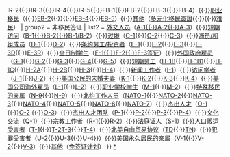 {{Navbox
| name = 美国签证
| title = [[美国签证政策|<span style="color:#FFD700;">美国签证</span>]]
| image = 
| titlestyle = background:#00008B;color:#FFD700;
| liststyle=style="text-align:center; font-size:90%; border:1px solid #cccccc;" bgcolor="#ffffff"
| state  = expandCaption
| group1 = 移民签证/[[美国永久居民|绿卡]]
| list1 = <u>家庭移民</u>（IR-1{{·}}IR-2{{·}}IR-3{{·}}IR-4{{·}}IR-5{{·}}FB-1{{·}}FB-2{{·}}FB-3{{·}}FB-4）{{·}}<u>职业移民</u>（{{Link-en|EB-1签证 (美国)|EB-1 visa|EB-1}}{{·}}[[EB-2签证 (美国)|EB-2]]{{·}}{{Link-en|EB-3签证 (美国)|EB-3 visa|EB-3}}{{·}}[[EB-4签证 (美国|EB-4]]{{·}}[[EB-5签证 (美国)|EB-5]]）{{·}}<u>其他</u>（[[多元化移民簽證]]{{·}}{{Link-en|政治庇护 (美国)|Asylum in the United States|政治庇护}}{{·}}[[难民 (美国)|难民]]）
| group2 = 非移民签证
| list2 =   <u>外交人员</u>（[[A签证 (美国)|A-1{{·}}A-2{{·}}A-3]]）{{·}}<u>短期访问</u>（[[B签证 (美国)|B-1{{·}}B-2{{·}}B-1/B-2]]）{{·}}<u>过境</u>（[[C-1签证 (美国)|C-1]]{{·}}[[C-2签证 (美国)|C-2]]{{·}}[[C-3签证 (美国)|C-3]]）{{·}}<u>海员/机组成员</u>（[[D签证 (美国)|D-1]]{{·}}[[D签证 (美国)|D-2]]）{{·}}<u>条约劳工/投资者</u>（[[E-1签证 (美国)|E-1]]{{·}}[[E-2签证 (美国)|E-2]]{{·}}[[E-3签证 (美国)|E-3]]{{·}}[[E-3签证 (美国)|E-3D]]{{·}}[[E-3签证 (美国)|E-3R]]）{{·}}<u>全日制学生</u>（[[F签证|F-1{{·}}F-2{{·}}F-3签证]]）{{·}}<u>外国政府雇员</u>（[[G-1签证 (美国)|G-1]]{{·}}[[G-2签证 (美国)|G-2]]{{·}}[[G-3签证 (美国)|G-3]]{{·}}[[G-4签证 (美国)|G-4]]{{·}}[[G-5签证 (美国)|G-5]]）{{·}}<u>短期劳工</u>（[[H-1B签证 (美国)|H-1B]]{{·}}[[H-1B1签证 (美国)|H-1B1]]{{·}}[[H-1C签证 (美国)|H-1C]]{{·}}[[H-2A签证 (美国)|H-2A]]{{·}}[[H-2B签证 (美国)|H-2B]]{{·}}[[H-3签证 (美国)|H-3]]{{·}}[[H-4签证 (美国)|H-4]]）{{·}}<u>新闻工作者</u>（[[I-1签证 (美国)|I-1]]）{{·}}<u>访问学者</u>（[[J-1签证|J-1]]{{·}}[[J-2签证 (美国)|J-2]]）{{·}}<u>美国公民的未婚夫妻</u>（[[K-1签证 (美国)|K-1]]{{·}}[[K-2签证 (美国)|K-2]]{{·}}[[K-3签证 (美国)|K-3]]{{·}}[[K-4签证 (美国)|K-4]]）{{·}}<u>美国公司海外雇员</u>（[[L-1签证 (美国)|L-1]]{{·}}[[L-2签证 (美国)|L-2]]）{{·}}<u>职业学校学生</u>（[[M-1签证 (美国)|M-1]]{{·}}[[M-2签证 (美国)|M-2]]）{{·}}<u>特殊移民的亲属</u>（[[N签证 (美国)|N-9]]{{·}}[[N签证 (美国)|N-9]]）{{·}}<u>北约工作人员</u>（[[NATO签证 (美国)|NATO-1]]{{·}}[[NATO签证 (美国)|NATO-2]]{{·}}[[NATO签证 (美国)|NATO-3]]{{·}}[[NATO签证 (美国)|NATO-4]]{{·}}[[NATO签证 (美国)|NATO-5]]{{·}}[[NATO签证 (美国)|NATO-6]]{{·}}[[NATO签证 (美国)|NATO-7]]）{{·}}<u>杰出人才</u>（[[O签证 (美国)|O-1]] {{·}}[[O-2签证 (美国)|O-2]] {{·}}[[O-3签证 (美国)|O-3]]）{{·}}<u>杰出人才团队</u>（[[P签证 (美国)|P-1]]{{·}}[[P签证 (美国)|P-2]]{{·}}[[P签证 (美国)|P-3]]{{·}}[[P签证 (美国)|P-4]]）{{·}}<u>文化交流</u>（[[Q-1签证 (美国)|Q-1]]）{{·}}<u>宗教工作者</u>（[[R-1签证 (美国)|R-1]]{{·}}[[R-2签证 (美国)|R-2]]）{{·}}<u>法庭证人</u>（[[S签证 (美国)|S-1]]）{{·}}<u>人口贩运受害者</u>（[[T签证 (美国)|T-1]]{{·}}[[T签证 (美国)|T-2]][[T签证 (美国)|T-3]]{{·}}[[T签证 (美国)|T-4]]）{{·}}<u>北美自由贸易协议</u>（[[TD签证 (美国)|TD]]{{·}}[[TN身份 (美国)|TN]]）{{·}}<u>犯罪受害者</u>（{{tsl|en|U visa|U签证|U-1{{·}}U-2{{·}}U-3{{·}}U-4}}）{{·}}<u>美国永久居民的亲属</u>（[[V签证 (美国)|V-1]]{{·}}[[V签证 (美国)|V-2]]{{·}}[[V签证 (美国)|V-3]]）{{·}}<u>其他</u>（[[免签证计划]]）
}}<noinclude>
[[分类:美国签证政策|*]]
</noinclude>